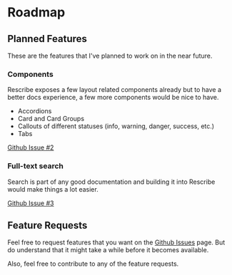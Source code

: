 # Roadmap

## Planned Features

These are the features that I've planned to work on in the near future.

### Components

Rescribe exposes a few layout related components already but to have a better docs experience,
a few more components would be nice to have.

- Accordions
- Card and Card Groups
- Callouts of different statuses (info, warning, danger, success, etc.)
- Tabs

[Github Issue #2](https://github.com/i4o-oss/rescribe/issues/2)

### Full-text search

Search is part of any good documentation and building it into Rescribe would make things a lot easier.

[Github Issue #3](https://github.com/i4o-oss/rescribe/issues/3)

## Feature Requests

Feel free to request features that you want on the [Github Issues](https://github.com/i4o-oss/rescribe/issues) page.
But do understand that it might take a while before it becomes available.

Also, feel free to contribute to any of the feature requests.

